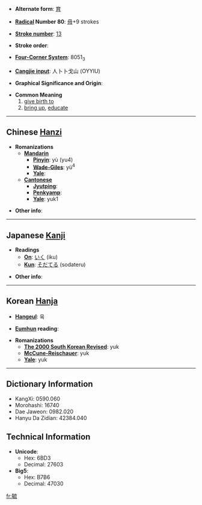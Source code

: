 * '''Alternate form''': [[育]]

* '''[[Wiktionary:Chinese radical index| Radical]] Number 80''': [[Wiktionary:Chinese radical index 毋|毋]]+9 strokes

* '''[[Wiktionary:Chinese total strokes index|Stroke number]]''': [[Wiktionary:Chinese total strokes index 13|13]]

* '''Stroke order''': 

* '''[[Wiktionary:Chinese four corner index|Four-Corner System]]''': 8051<sub>3</sub>

* '''[[Wiktionary:Chinese Cangjie index|Cangjie input]]''': 人卜卜戈山 (OYYIU)

* '''Graphical Significance and Origin''': 

* '''Common Meaning'''
*#[[give birth to]]
*# [[bring up]], [[educate]]


----

== Chinese [[Hanzi]] ==

* '''Romanizations'''
** '''[[Mandarin]]'''
*** '''[[Pinyin]]''': yù (yu4)
*** '''[[Wade-Giles]]''': yü<sup>4</sup>
*** '''[[Yale]]''': 
** '''[[Cantonese]]'''
*** '''[[Jyutping]]''':
*** '''[[Penkyamp]]''': 
*** '''[[Yale]]''': yuk1

* '''Other info''': 

----

== Japanese [[Kanji]] ==

* '''Readings'''
** '''[[On]]''': [[いく]] (iku)
** '''[[Kun]]''': [[そだてる]] (sodateru)

* '''Other info''':  

----

== Korean [[Hanja]] ==

* '''[[Hangeul]]''': 육

* '''[[Eumhun]] reading''': 

* '''Romanizations'''
** '''[[The 2000 South Korean Revised Romanization|The 2000 South Korean Revised]]''': yuk
** '''[[McCune-Reischauer]]''': yuk
** '''[[Yale]]''': yuk

----

== Dictionary Information ==

* KangXi: 0590.060
* Morohashi: 16740
* Dae Jaweon: 0982.020
* Hanyu Da Zidian: 42384.040

== Technical Information ==

* '''Unicode''':
** Hex: 6BD3
** Decimal: 27603
* '''Big5''':
** Hex: B7B6
** Decimal: 47030

[[fr:毓]]